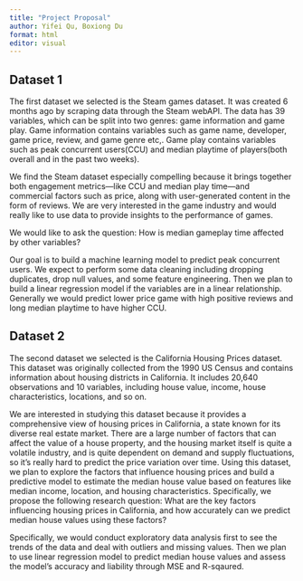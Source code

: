 ```yaml
---
title: "Project Proposal"
author: Yifei Qu, Boxiong Du
format: html
editor: visual
---
```


## Dataset 1

The first dataset we selected is the Steam games dataset. It was created 6 months ago by scraping data through the Steam webAPI. The data has 39 variables, which can be split into two genres: game information and game play. Game information contains variables such as game name, developer, game price, review, and game genre etc,. Game play contains variables such as peak concurrent users(CCU) and median playtime of players(both overall and in the past two weeks).

We find the Steam dataset especially compelling because it brings together both engagement metrics—like CCU and median play time—and commercial factors such as price, along with user-generated content in the form of reviews. We are very interested in the game industry and would really like to use data to provide insights to the performance of games.

We would like to ask the question: How is median gameplay time affected by other variables?

Our goal is to build a machine learning model to predict peak concurrent users. We expect to perform some data cleaning including dropping duplicates, drop null values, and some feature engineering. Then we plan to build a linear regression model if the variables are in a linear relationship. Generally we would predict lower price game with high positive reviews and long median playtime to have higher CCU.

## Dataset 2

The second dataset we selected is the California Housing Prices dataset. This dataset was originally collected from the 1990 US Census and contains information about housing districts in California. It includes 20,640 observations and 10 variables, including house value, income, house characteristics, locations, and so on.

We are interested in studying this dataset because it provides a comprehensive view of housing prices in California, a state known for its diverse real estate market. There are a large number of factors that can affect the value of a house property, and the housing market itself is quite a volatile industry, and is quite dependent on demand and supply fluctuations, so it's really hard to predict the price variation over time. Using this dataset, we plan to explore the factors that influence housing prices and build a predictive model to estimate the median house value based on features like median income, location, and housing characteristics. Specifically, we propose the following research question: What are the key factors influencing housing prices in California, and how accurately can we predict median house values using these factors?

Specifically, we would conduct exploratory data analysis first to see the trends of the data and deal with outliers and missing values. Then we plan to use linear regression model to predict median house values and assess the model's accuracy and liability through MSE and R-sqaured.

